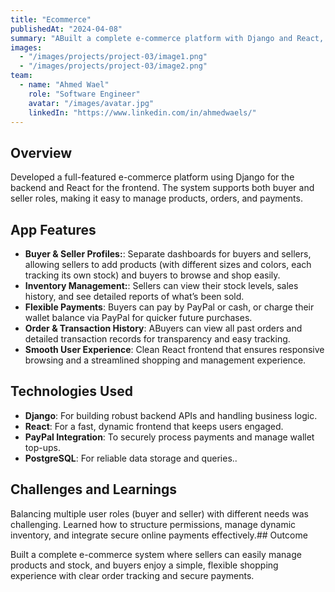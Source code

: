 ---
title: "Ecommerce"
publishedAt: "2024-04-08"
summary: "ABuilt a complete e-commerce platform with Django and React, supporting buyers and sellers with product management, flexible payments, and detailed order tracking. Designed for a smooth, secure shopping experience with PayPal integration and robust inventory handling."
images:
  - "/images/projects/project-03/image1.png"
  - "/images/projects/project-03/image2.png"
team:
  - name: "Ahmed Wael"
    role: "Software Engineer"
    avatar: "/images/avatar.jpg"
    linkedIn: "https://www.linkedin.com/in/ahmedwaels/"
---

## Overview

Developed a full-featured e-commerce platform using Django for the backend and React for the frontend. The system supports both buyer and seller roles, making it easy to manage products, orders, and payments.
## App Features

- **Buyer & Seller Profiles:**: Separate dashboards for buyers and sellers, allowing sellers to add products (with different sizes and colors, each tracking its own stock) and buyers to browse and shop easily.
- **Inventory Management:**: Sellers can view their stock levels, sales history, and see detailed reports of what’s been sold.
- **Flexible Payments**: Buyers can pay by PayPal or cash, or charge their wallet balance via PayPal for quicker future purchases.
- **Order & Transaction History**: ABuyers can view all past orders and detailed transaction records for transparency and easy tracking.
- **Smooth User Experience**: Clean React frontend that ensures responsive browsing and a streamlined shopping and management experience.


## Technologies Used

- **Django**: For building robust backend APIs and handling business logic.
- **React**: For a fast, dynamic frontend that keeps users engaged.
- **PayPal Integration**: To securely process payments and manage wallet top-ups.
- **PostgreSQL**: For reliable data storage and queries..

## Challenges and Learnings

Balancing multiple user roles (buyer and seller) with different needs was challenging. Learned how to structure permissions, manage dynamic inventory, and integrate secure online payments effectively.## Outcome

Built a complete e-commerce system where sellers can easily manage products and stock, and buyers enjoy a simple, flexible shopping experience with clear order tracking and secure payments.


